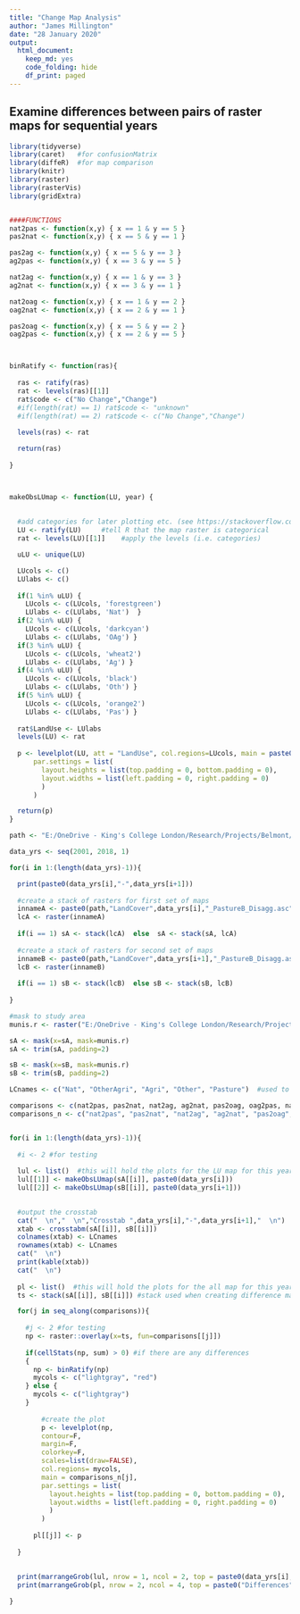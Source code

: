 ```yaml
---
title: "Change Map Analysis"
author: "James Millington"
date: "28 January 2020"
output: 
  html_document: 
    keep_md: yes
    code_folding: hide
    df_print: paged
---
```


## Examine differences between pairs of raster maps for sequential years

```r

library(tidyverse)
library(caret)   #for confusionMatrix
library(diffeR)  #for map comparison
library(knitr)
library(raster)
library(rasterVis)
library(gridExtra)


####FUNCTIONS
nat2pas <- function(x,y) { x == 1 & y == 5 }
pas2nat <- function(x,y) { x == 5 & y == 1 }

pas2ag <- function(x,y) { x == 5 & y == 3 }
ag2pas <- function(x,y) { x == 3 & y == 5 }

nat2ag <- function(x,y) { x == 1 & y == 3 }
ag2nat <- function(x,y) { x == 3 & y == 1 }

nat2oag <- function(x,y) { x == 1 & y == 2 }
oag2nat <- function(x,y) { x == 2 & y == 1 }

pas2oag <- function(x,y) { x == 5 & y == 2 }
oag2pas <- function(x,y) { x == 2 & y == 5 }



binRatify <- function(ras){
  
  ras <- ratify(ras)
  rat <- levels(ras)[[1]]
  rat$code <- c("No Change","Change")
  #if(length(rat) == 1) rat$code <- "unknown"
  #if(length(rat) == 2) rat$code <- c("No Change","Change")
  
  levels(ras) <- rat

  return(ras)
  
}



makeObsLUmap <- function(LU, year) {
  
  
  #add categories for later plotting etc. (see https://stackoverflow.com/a/37214431)
  LU <- ratify(LU)     #tell R that the map raster is categorical 
  rat <- levels(LU)[[1]]    #apply the levels (i.e. categories) 

  uLU <- unique(LU) 

  LUcols <- c()
  LUlabs <- c()
  
  if(1 %in% uLU) { 
    LUcols <- c(LUcols, 'forestgreen') 
    LUlabs <- c(LUlabs, 'Nat')  }
  if(2 %in% uLU) { 
    LUcols <- c(LUcols, 'darkcyan') 
    LUlabs <- c(LUlabs, 'OAg') }
  if(3 %in% uLU) { 
    LUcols <- c(LUcols, 'wheat2') 
    LUlabs <- c(LUlabs, 'Ag') }
  if(4 %in% uLU) { 
    LUcols <- c(LUcols, 'black') 
    LUlabs <- c(LUlabs, 'Oth') }
  if(5 %in% uLU) { 
    LUcols <- c(LUcols, 'orange2') 
    LUlabs <- c(LUlabs, 'Pas') }
  
  rat$LandUse <- LUlabs  
  levels(LU) <- rat 
  
  p <- levelplot(LU, att = "LandUse", col.regions=LUcols, main = paste0(year),
      par.settings = list(
        layout.heights = list(top.padding = 0, bottom.padding = 0),
        layout.widths = list(left.padding = 0, right.padding = 0) 
        )
      )  

  return(p)
}

```


```r

path <- "E:/OneDrive - King's College London/Research/Projects/Belmont/Modelling/CRAFTY/Crafty Telecoupling/Data/LandCover/MapBiomas4/BrazilInputMaps/Data/Classified/"

data_yrs <- seq(2001, 2018, 1)

for(i in 1:(length(data_yrs)-1)){

  print(paste0(data_yrs[i],"-",data_yrs[i+1]))
  
  #create a stack of rasters for first set of maps
  innameA <- paste0(path,"LandCover",data_yrs[i],"_PastureB_Disagg.asc")
  lcA <- raster(innameA)
  
  if(i == 1) sA <- stack(lcA)  else  sA <- stack(sA, lcA)
  
  #create a stack of rasters for second set of maps
  innameB <- paste0(path,"LandCover",data_yrs[i+1],"_PastureB_Disagg.asc")
  lcB <- raster(innameB)
  
  if(i == 1) sB <- stack(lcB)  else sB <- stack(sB, lcB) 
  
}

#mask to study area
munis.r <- raster("E:/OneDrive - King's College London/Research/Projects/Belmont/Modelling/CRAFTY/Crafty Telecoupling/Data/CRAFTYInput/Data/sim10_BRmunis_latlon_5km.asc")

sA <- mask(x=sA, mask=munis.r)   
sA <- trim(sA, padding=2)

sB <- mask(x=sB, mask=munis.r)   
sB <- trim(sB, padding=2)


```

```r

LCnames <- c("Nat", "OtherAgri", "Agri", "Other", "Pasture")  #used to label error matrix in loop below

comparisons <- c(nat2pas, pas2nat, nat2ag, ag2nat, pas2oag, oag2pas, nat2oag, oag2nat) 
comparisons_n <- c("nat2pas", "pas2nat", "nat2ag", "ag2nat", "pas2oag", "oag2pas", "nat2oag", "oag2nat")


for(i in 1:(length(data_yrs)-1)){
  
  #i <- 2 #for testing
  
  lul <- list()  #this will hold the plots for the LU map for this year
  lul[[1]] <- makeObsLUmap(sA[[i]], paste0(data_yrs[i]))
  lul[[2]] <- makeObsLUmap(sB[[i]], paste0(data_yrs[i+1]))
  

  #output the crosstab  
  cat("  \n","  \n","Crosstab ",data_yrs[i],"-",data_yrs[i+1],"  \n") 
  xtab <- crosstabm(sA[[i]], sB[[i]])
  colnames(xtab) <- LCnames
  rownames(xtab) <- LCnames
  cat("  \n")
  print(kable(xtab))
  cat("  \n")
  
  pl <- list()  #this will hold the plots for the all map for this year
  ts <- stack(sA[[i]], sB[[i]]) #stack used when creating difference maps

  for(j in seq_along(comparisons)){
    
    #j <- 2 #for testing
    np <- raster::overlay(x=ts, fun=comparisons[[j]])
    
    if(cellStats(np, sum) > 0) #if there are any differences
    {
      np <- binRatify(np) 
      mycols <- c("lightgray", "red")
    } else {
      mycols <- c("lightgray") 
    }
    
        #create the plot
        p <- levelplot(np,
        contour=F, 
        margin=F,
        colorkey=F,
        scales=list(draw=FALSE),
        col.regions= mycols,
        main = comparisons_n[j],
        par.settings = list(
          layout.heights = list(top.padding = 0, bottom.padding = 0),
          layout.widths = list(left.padding = 0, right.padding = 0) 
          )
        )
    
      pl[[j]] <- p   
    
  }
  
  
  print(marrangeGrob(lul, nrow = 1, ncol = 2, top = paste0(data_yrs[i],"-",data_yrs[i+1])))
  print(marrangeGrob(pl, nrow = 2, ncol = 4, top = paste0("Differences")))

}

```